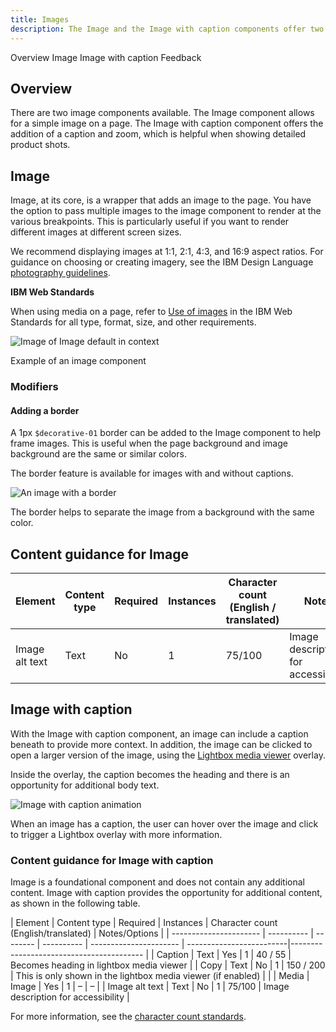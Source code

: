 ```yaml
---
title: Images
description: The Image and the Image with caption components offer two ways to display imagery on the page.
---
```



<ComponentDescription name="Image" type="ui" />


<AnchorLinks>
<AnchorLink>Overview</AnchorLink>
<AnchorLink>Image</AnchorLink>
<AnchorLink>Image with caption</AnchorLink>
<AnchorLink>Feedback</AnchorLink>
</AnchorLinks>

## Overview

There are two image components available. The Image component allows for a simple image on a page. The Image with caption component offers the addition of a caption and zoom, which is helpful when showing detailed product shots. 

## Image

<Row>
<Column  colLg={8} colMd={8} colSm={4}>

Image, at its core, is a wrapper that adds an image to the page. You have the option to pass multiple images to the image component to render at the various breakpoints. This is particularly useful if you want to render different images at different screen sizes.

We recommend displaying images at 1:1, 2:1, 4:3, and 16:9 aspect ratios. For guidance on choosing or creating imagery, see the IBM Design Language [photography guidelines](https://www.ibm.com/design/language/photography/overview).

</Column>

<Column colMd={2} colLg={3} offsetMd={1} offsetLg={1}>
  <Aside>

**IBM Web Standards** 

When using media on a page, refer to [Use of images](https://w3.ibm.com/w3publisher/ibm-web-standards-external/standards-mandatory/page-layout-design) in the IBM Web Standards for all type, format, size, and other requirements.

  </Aside>
</Column>

</Row>


<Row>
<Column colMd={8} colLg={8}>

![Image of Image default in context](../../images/component/image/image-overview-default.jpg)
 <Caption>Example of an image component</Caption>

</Column>
</Row>

### Modifiers

#### Adding a border

A 1px `$decorative-01` border can be added to the Image component to help frame images. This is useful when the page background and image background are the same or similar colors.

The border feature is available for images with and without captions. 

<Row>
<Column colMd={8} colLg={8}>

![An image with a border](../../images/component/image/image-options-border.jpg)

</Column>
</Row>
<Caption>The border helps to separate the image from a background with the same color.</Caption>

<ResourceLinks name="Image" type="ui" multiComponent/>

## Content guidance for Image

| Element                                                                 | Content type  | Required | Instances | Character count <br/>(English / translated) | Notes                   |
| ----------------------------------------------------------------------- | ------------- | -------- | --------- | ------------------------------------------- | ------------------------|
| Image alt text      | Text     | No      | 1     |                                        75/100     | Image description for accessibility |

## Image with caption

With the Image with caption component, an image can include a caption beneath to provide more context. In addition, the image can be clicked to open a larger version of the image, using the [Lightbox media viewer](https://www.ibm.com/standards/carbon/components/lightbox-media-viewer) overlay.
 
Inside the overlay, the caption becomes the heading and there is an opportunity for additional body text.

<Row>
<Column colMd={8} colLg={8}>

![Image with caption animation](../../images/component/image/image-options-caption.gif)

</Column>
</Row>
<Caption>When an image has a caption, the user can hover over the image and click to trigger a Lightbox overlay with more information.</Caption>

<ResourceLinks name="Image with caption" type="ui" multiComponent/>

### Content guidance for Image with caption
Image is a foundational component and does not contain any additional content. Image with caption provides the opportunity for additional content, as shown in the following table.

| Element                | Content type | Required | Instances | Character count <br/>(English/translated) | Notes/Options |
| ---------------------- | ---------- | -------- | ---------- | ---------------------- | -------------------------|----------------------------------------- |
| Caption                                                                                                           | Text | Yes      | 1           | 40 / 55                                                           | Becomes heading in lightbox media viewer                                                                             |
| Copy                                                                                                       | Text  | No       | 1           | 150 / 200                                                             | This is only shown in the lightbox media viewer (if enabled)                                                           |     |
| Media                                 | Image  | Yes      | 1           | –                                              | –                                                                                                                                 |
| Image alt text      | Text     | No      | 1     |                                        75/100     | Image description for accessibility |

For more information, see the [character count standards](https://github.com/carbon-design-system/carbon-for-ibm-dotcom-website/wiki/Character-count-standards).

<ComponentFooter name="Image" type="ui" />
